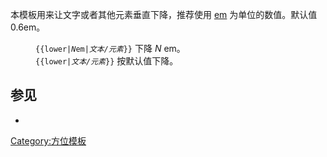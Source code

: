 {{Documentation subpage}}
{{High-use|6207}}
<!-- EDIT TEMPLATE DOCUMENTATION BELOW THIS LINE -->

本模板用来让文字或者其他元素垂直下降，推荐使用 [[Em (字体排印学)|em]] 为单位的数值。默认值 0.6em。
: <code><nowiki>{{</nowiki>lower|''N''em|''文本/元素''}}</code> 下降 ''N''&nbsp;em。
: <code><nowiki>{{</nowiki>lower|''文本/元素''}}</code> 按默认值下降。
<!--Can be useful e.g. to position <nowiki><ref></nowiki>erence links (footnote links) appearing in tables without any preceding text (cf. {{tl|Infobox ethnic group}}).-->

== 参见 ==
* {{tl|Raise}}

<includeonly>
[[Category:方位模板]]
</includeonly>